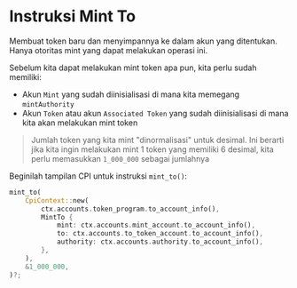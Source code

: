
# Instruksi Mint To

Membuat token baru dan menyimpannya ke dalam akun yang ditentukan. Hanya otoritas mint yang dapat melakukan operasi ini.

Sebelum kita dapat melakukan mint token apa pun, kita perlu sudah memiliki:
- Akun `Mint` yang sudah diinisialisasi di mana kita memegang `mintAuthority`
- Akun `Token` atau akun `Associated Token` yang sudah diinisialisasi di mana kita akan melakukan mint token

> Jumlah token yang kita mint "dinormalisasi" untuk desimal. Ini berarti jika kita ingin melakukan mint 1 token yang memiliki 6 desimal, kita perlu memasukkan `1_000_000` sebagai jumlahnya

Beginilah tampilan CPI untuk instruksi `mint_to()`: 

```rust
mint_to(
    CpiContext::new(
        ctx.accounts.token_program.to_account_info(),
        MintTo {
            mint: ctx.accounts.mint_account.to_account_info(),
            to: ctx.accounts.to_token_account.to_account_info(),
            authority: ctx.accounts.authority.to_account_info(),
        },
    ),
    &1_000_000,
)?;
```